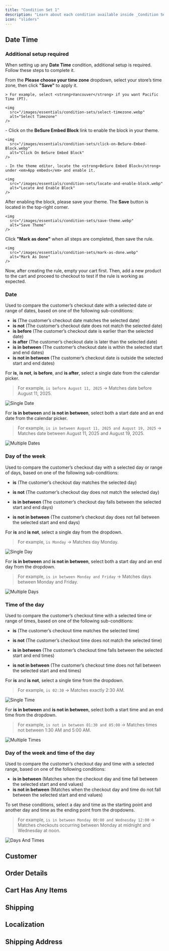 ```yaml
---
title: "Condition Set 1"
description: "Learn about each condition available inside _Condition Set 1_."
icon: "sliders"
---
```



<Always />

<PreviousAllConditionsInvalid />

## Date Time

### Additional setup required

When setting up any **Date Time** condition, additional setup is required. Follow these steps to complete it.

<Steps>
  <Step title="Choose your time zone">
    From the <strong>Please choose your time zone</strong> dropdown, select your store’s time zone, then click <strong>"Save"</strong> to apply it.
    
    > For example, select <strong>Vancouver</strong> if you want Pacific Time (PT).

    <img
      src="/images/essentials/condition-sets/select-timezone.webp"
      alt="Select Timezone"
    />
  </Step>

  <Step title="Enable the BeSure Embed Block in your theme">
    - Click on the <strong>BeSure Embed Block</strong> link to enable the block in your theme.
    
    <img
      src="/images/essentials/condition-sets/click-on-BeSure-Embed-Block.webp"
      alt="Click On BeSure Embed Block"
    />

    - In the theme editor, locate the <strong>BeSure Embed Block</strong> under <em>App embeds</em> and enable it.
    
    <img
      src="/images/essentials/condition-sets/locate-and-enable-block.webp"
      alt="Locate And Enable Block"
    />
  </Step>

  <Step title="Save your theme">
    After enabling the block, please save your theme. The <strong>Save</strong> button is located in the top-right corner.
    
    <img
      src="/images/essentials/condition-sets/save-theme.webp"
      alt="Save Theme"
    />
  </Step>

  <Step title="Mark as done (Optional)">
    Click <strong>"Mark as done"</strong> when all steps are completed, then save the rule.
    
    <img
      src="/images/essentials/condition-sets/mark-as-done.webp"
      alt="Mark As Done"
    />
  </Step>

  <Step title="Test your rule">
    Now, after creating the rule, empty your cart first. Then, add a new product to the cart and proceed to checkout to test if the rule is working as expected.
  </Step>
</Steps>

### Date

Used to compare the customer’s checkout date with a selected date or range of dates, based on one of the following sub-conditions:

- **is** (The customer’s checkout date matches the selected date)
- **is not** (The customer’s checkout date does not match the selected date)
- **is before** (The customer’s checkout date is earlier than the selected date)
- **is after** (The customer’s checkout date is later than the selected date)
- **is in between** (The customer’s checkout date is within the selected start and end dates)
- **is not in between** (The customer’s checkout date is outside the selected start and end dates)

For **is**, **is not**, **is before**, and **is after**, select a single date from the calendar picker.

> For example, `is before August 11, 2025` → Matches date before August 11, 2025.

<img
  src="/images/essentials/condition-sets/single-date.webp"
  alt="Single Date"
/>

For **is in between** and **is not in between**, select both a start date and an end date from the calendar picker.

> For example, `is in between August 11, 2025 and August 19, 2025` → Matches date between August 11, 2025 and August 19, 2025.

<img
  src="/images/essentials/condition-sets/multiple-dates.webp"
  alt="Multiple Dates"
/>

### Day of the week

Used to compare the customer’s checkout day with a selected day or range of days, based on one of the following sub-conditions:

- **is** (The customer’s checkout day matches the selected day)

- **is not** (The customer’s checkout day does not match the selected day)

- **is in between** (The customer’s checkout day falls between the selected start and end days)

- **is not in between** (The customer’s checkout day does not fall between the selected start and end days)

For **is** and **is not**, select a single day from the dropdown.

> For example, `is Monday` → Matches day Monday.

<img src="/images/essentials/condition-sets/single-day.webp" alt="Single Day" />

For **is in between** and **is not in between**, select both a start day and an end day from the dropdown.

> For example, `is in between Monday and Friday` → Matches days between Monday and Friday.

<img
  src="/images/essentials/condition-sets/multiple-days.webp"
  alt="Multiple Days"
/>

### Time of the day

Used to compare the customer’s checkout time with a selected time or range of times, based on one of the following sub-conditions:

- **is** (The customer’s checkout time matches the selected time)

- **is not** (The customer’s checkout time does not match the selected time)

- **is in between** (The customer’s checkout time falls between the selected start and end times)

- **is not in between** (The customer’s checkout time does not fall between the selected start and end times)

For **is** and **is not**, select a single time from the dropdown.

> For example, `is 02:30` → Matches exactly 2:30 AM.

<img
  src="/images/essentials/condition-sets/single-time.webp"
  alt="Single Time"
/>

For **is in between** and **is not in between**, select both a start time and an end time from the dropdown.

> For example, `is not in between 01:30 and 05:00` → Matches times not between 1:30 AM and 5:00 AM.

<img
  src="/images/essentials/condition-sets/multiple-times.webp"
  alt="Multiple Times"
/>

### Day of the week and time of the day

Used to compare the customer’s checkout day and time with a selected range, based on one of the following conditions:

- **is in between** (Matches when the checkout day and time fall between the selected start and end values)
- **is not in between** (Matches when the checkout day and time do not fall between the selected start and end values)

To set these conditions, select a day and time as the starting point and another day and time as the ending point from the dropdowns.

> For example, `is in between Monday 00:00 and Wednesday 12:00` → Matches checkouts occurring between Monday at midnight and Wednesday at noon.

<img
  src="/images/essentials/condition-sets/range-day-and-time.webp"
  alt="Days And Times"
/>

## Customer

<NewCustomer />
<RepeatCustomer />
<CustomerTotalPreviousSpent />
<EmailAddress />
<CustomerTags />

## Order Details

<OrderTotalAmount />
<OrderSubtotalAmount />

## Cart Has Any Items
<SKU />
<ProductTags />
<Collections />

## Shipping

<ShippingMethodsAvailable />
<SelectedShippingTypeShipPickup />

## Localization
<UserLanguage />

## Shipping Address

<ShippingAddressIsEmpty />
<ShippingAddressIsNotEmpty />
<FullNameFirstNameLastName />
<FirstName />
<LastName />
<POBoxAddress />
<NotPOBoxAddress />
<AddressLine1Line2 />
<AddressLine1 />
<AddressLine2 />
<Company />
<PhoneNumber />
<CityArea />
<ProvinceCodeStateCode />
<Country />
<ZipCodePostalCode />
